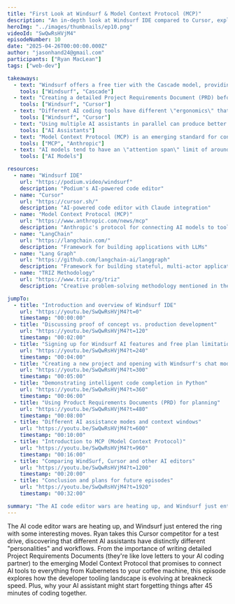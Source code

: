 ```yaml
---
title: "First Look at Windsurf & Model Context Protocol (MCP)"
description: "An in-depth look at Windsurf IDE compared to Cursor, exploring AI code editor features, the Model Context Protocol (MCP), and effective project planning approaches."
heroImg: "../images/thumbnails/ep10.png"
videoId: "SwQwRsHVjM4"
episodeNumber: 10
date: "2025-04-26T00:00:00.000Z"
author: "jasonhand24@gmail.com"
participants: ["Ryan MacLean"]
tags: ["web-dev"]

takeaways:
  - text: "Windsurf offers a free tier with the Cascade model, providing capable AI assistance for code completion and project planning"
    tools: ["Windsurf", "Cascade"]
  - text: "Creating a detailed Project Requirements Document (PRD) before coding leads to higher quality AI output"
    tools: ["Windsurf", "Cursor"]
  - text: "Different AI coding tools have different \"ergonomics\" that may suit different workflows"
    tools: ["Windsurf", "Cursor"]
  - text: "Using multiple AI assistants in parallel can produce better results through comparing approaches"
    tools: ["AI Assistants"]
  - text: "Model Context Protocol (MCP) is an emerging standard for connecting AI tools with external services like maps, Kubernetes, and more"
    tools: ["MCP", "Anthropic"]
  - text: "AI models tend to have an \"attention span\" limit of around 30-45 minutes before context degradation"
    tools: ["AI Models"]

resources:
  - name: "Windsurf IDE"
    url: "https://podium.video/windsurf"
    description: "Podium's AI-powered code editor"
  - name: "Cursor"
    url: "https://cursor.sh/"
    description: "AI-powered code editor with Claude integration"
  - name: "Model Context Protocol (MCP)"
    url: "https://www.anthropic.com/news/mcp"
    description: "Anthropic's protocol for connecting AI models to tools"
  - name: "LangChain"
    url: "https://langchain.com/"
    description: "Framework for building applications with LLMs"
  - name: "Lang Graph"
    url: "https://github.com/langchain-ai/langgraph"
    description: "Framework for building stateful, multi-actor applications with LLMs"
  - name: "TRIZ Methodology"
    url: "https://www.triz.org/triz"
    description: "Creative problem-solving methodology mentioned in the episode"

jumpTo:
  - title: "Introduction and overview of Windsurf IDE"
    url: "https://youtu.be/SwQwRsHVjM4?t=0"
    timestamp: "00:00:00"
  - title: "Discussing proof of concept vs. production development"
    url: "https://youtu.be/SwQwRsHVjM4?t=120"
    timestamp: "00:02:00"
  - title: "Signing up for Windsurf AI features and free plan limitations"
    url: "https://youtu.be/SwQwRsHVjM4?t=240"
    timestamp: "00:04:00"
  - title: "Creating a new project and opening with Windsurf's chat mode"
    url: "https://youtu.be/SwQwRsHVjM4?t=300"
    timestamp: "00:05:00"
  - title: "Demonstrating intelligent code completion in Python"
    url: "https://youtu.be/SwQwRsHVjM4?t=360"
    timestamp: "00:06:00"
  - title: "Using Product Requirements Documents (PRD) for planning"
    url: "https://youtu.be/SwQwRsHVjM4?t=480"
    timestamp: "00:08:00"
  - title: "Different AI assistance modes and context windows"
    url: "https://youtu.be/SwQwRsHVjM4?t=600"
    timestamp: "00:10:00"
  - title: "Introduction to MCP (Model Context Protocol)"
    url: "https://youtu.be/SwQwRsHVjM4?t=960"
    timestamp: "00:16:00"
  - title: "Comparing WindSurf, Cursor and other AI editors"
    url: "https://youtu.be/SwQwRsHVjM4?t=1200"
    timestamp: "00:20:00"
  - title: "Conclusion and plans for future episodes"
    url: "https://youtu.be/SwQwRsHVjM4?t=1920"
    timestamp: "00:32:00"

summary: "The AI code editor wars are heating up, and Windsurf just entered the ring with some interesting moves. Ryan takes this Cursor competitor for a test drive, discovering that different AI assistants have distinctly different \"personalities\" and workflows. From the importance of writing detailed Project Requirements Documents (they're like love letters to your AI coding partner) to the emerging Model Context Protocol that promises to connect AI tools to everything from Kubernetes to your coffee machine, this episode explores how the developer tooling landscape is evolving at breakneck speed. Plus, why your AI assistant might start forgetting things after 45 minutes of coding together."
---
```


The AI code editor wars are heating up, and Windsurf just entered the ring with some interesting moves. Ryan takes this Cursor competitor for a test drive, discovering that different AI assistants have distinctly different "personalities" and workflows. From the importance of writing detailed Project Requirements Documents (they're like love letters to your AI coding partner) to the emerging Model Context Protocol that promises to connect AI tools to everything from Kubernetes to your coffee machine, this episode explores how the developer tooling landscape is evolving at breakneck speed. Plus, why your AI assistant might start forgetting things after 45 minutes of coding together. 